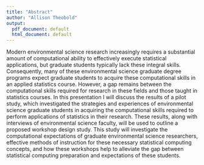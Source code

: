 ```yaml
---
title: "Abstract"
author: "Allison Theobold"
output:
  pdf_document: default
  html_document: default
---
```


Modern environmental science research increasingly requires a substantial amount of computational ability to effectively execute statistical applications, but graduate students typically lack these integral skills. Consequently, many of these environmental science graduate degree programs expect graduate students to acquire these computational skills in an applied statistics course. However, a gap remains between the computational skills required for research in these fields and those taught in statistics courses. In this presentation I will discuss the results of a pilot study, which investigated the strategies and experiences of environmental science graduate students in acquiring the computational skills required to perform applications of statistics in their research. These results, along with interviews of environmental science faculty, will be used to outline a proposed workshop design study. This study will investigate the computational expectations of graduate environmental science researchers, effective methods of instruction for these necessary statistical computing concepts, and how these workshops help to alleviate the gap between statistical computing preparation and expectations of these students. 